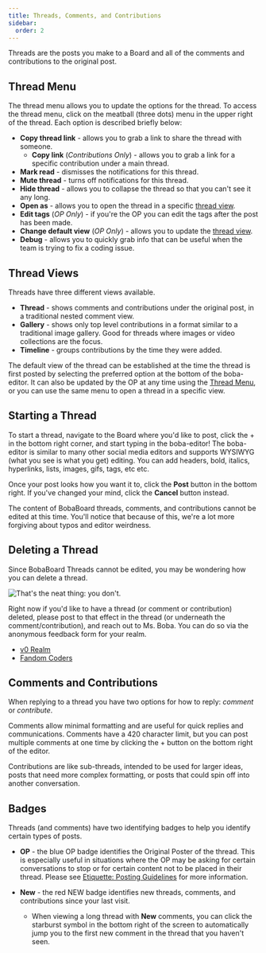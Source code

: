 ```yaml
---
title: Threads, Comments, and Contributions
sidebar:
  order: 2
---
```



Threads are the posts you make to a Board and all of the comments and
contributions to the original post.

## Thread Menu

The thread menu allows you to update the options for the thread. To access the
thread menu, click on the meatball (three dots) menu in the upper right of the
thread. Each option is described briefly below:

- **Copy thread link** - allows you to grab a link to share the thread with
  someone.
  - **Copy link** (_Contributions Only_) - allows you to grab a link for a
    specific contribution under a main thread.
- **Mark read** - dismisses the notifications for this thread.
- **Mute thread** - turns off notifications for this thread.
- **Hide thread** - allows you to collapse the thread so that you can't see it
  any long.
- **Open as** - allows you to open the thread in a specific
  [thread view](#thread-views).
- **Edit tags** (_OP Only_) - if you're the OP you can edit the tags after the
  post has been made.
- **Change default view** (_OP Only_) - allows you to update the
  [thread view](#thread-views).
- **Debug** - allows you to quickly grab info that can be useful when the team
  is trying to fix a coding issue.

## Thread Views

Threads have three different views available.

- **Thread** - shows comments and contributions under the original post, in a
  traditional nested comment view.
- **Gallery** - shows only top level contributions in a format similar to a
  traditional image gallery. Good for threads where images or video collections
  are the focus.
- **Timeline** - groups contributions by the time they were added.

The default view of the thread can be established at the time the thread is
first posted by selecting the preferred option at the bottom of the boba-editor.
It can also be updated by the OP at any time using the
[Thread Menu](#thread-menu), or you can use the same menu to open a thread in a
specific view.

## Starting a Thread

To start a thread, navigate to the Board where you'd like to post, click the +
in the bottom right corner, and start typing in the boba-editor! The boba-editor
is similar to many other social media editors and supports WYSIWYG (what you see
is what you get) editing. You can add headers, bold, italics, hyperlinks, lists,
images, gifs, tags, etc etc.

Once your post looks how you want it to, click the **Post** button in the bottom
right. If you've changed your mind, click the **Cancel** button instead.

<Aside type="caution">

The content of BobaBoard threads, comments, and contributions cannot be edited
at this time. You'll notice that because of this, we're a lot more forgiving
about typos and editor weirdness.

</Aside>

## Deleting a Thread

Since BobaBoard Threads cannot be edited, you may be wondering how you can
delete a thread.

<img src="/img/userguide/youdon't.png" alt="That's the neat thing: you don't." />

Right now if you'd like to have a thread (or comment or contribution) deleted,
please post to that effect in the thread (or underneath the
comment/contribution), and reach out to Ms. Boba. You can do so via the
anonymous feedback form for your realm.

- [v0 Realm](https://docs.google.com/forms/d/e/1FAIpQLSfyMENg9eDNmRj-jIvIG5_ElJFwpGZ_VPvzAskarqu5kf0MSA/viewform)
- [Fandom Coders](https://forms.gle/3A6EK4jNZGTCYmsAA)

## Comments and Contributions

When replying to a thread you have two options for how to reply: _comment_ or
_contribute_.

Comments allow minimal formatting and are useful for quick replies and
communications. Comments have a 420 character limit, but you can post multiple
comments at one time by clicking the + button on the bottom right of the editor.

Contributions are like sub-threads, intended to be used for larger ideas, posts
that need more complex formatting, or posts that could spin off into another
conversation.

## Badges

Threads (and comments) have two identifying badges to help you identify certain
types of posts.

- **OP** - the blue OP badge identifies the Original Poster of the thread. This
  is especially useful in situations where the OP may be asking for certain
  conversations to stop or for certain content not to be placed in their thread.
  Please see
  [Etiquette: Posting Guidelines](/docs/users/etiquette#posting-guidelines) for
  more information.

- **New** - the red NEW badge identifies new threads, comments, and
  contributions since your last visit.
  - When viewing a long thread with **New** comments, you can click the
    starburst symbol in the bottom right of the screen to automatically jump you
    to the first new comment in the thread that you haven't seen.
